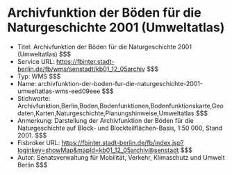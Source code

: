 # Archivfunktion der Böden für die Naturgeschichte 2001 (Umweltatlas)
- Titel: Archivfunktion der Böden für die Naturgeschichte 2001 (Umweltatlas) $$$
- Service URL: https://fbinter.stadt-berlin.de/fb/wms/senstadt/kb01_12_05archiv $$$
- Typ: WMS $$$
- Name: archivfunktion-der-boden-fur-die-naturgeschichte-2001-umweltatlas-wms-eed09eee $$$
- Stichworte: Archivfunktion,Berlin,Boden,Bodenfunktionen,Bodenfunktionskarte,Geodaten,Karten,Naturgeschichte,Planungshinweise,Umweltatlas $$$
- Anmerkung: Darstellung der Archivfunktion der Böden für die Naturgeschichte auf Block- und Blockteilflächen-Basis, 1:50 000, Stand 2001. $$$
- Fisbroker URL: https://fbinter.stadt-berlin.de/fb/index.jsp?loginkey=showMap&mapId=kb01_12_05archiv@senstadt $$$
- Autor: Senatsverwaltung für Mobilität, Verkehr, Klimaschutz und Umwelt Berlin $$$
